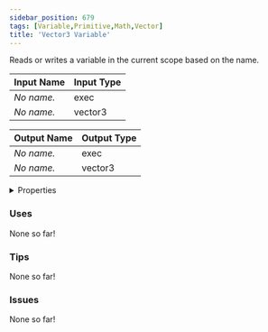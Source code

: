 ```yaml
---
sidebar_position: 679
tags: [Variable,Primitive,Math,Vector]
title: 'Vector3 Variable'
---
```


Reads or writes a variable in the current scope based on the name.




<EsbSvg />

| Input Name | Input Type |
|-----------|-----------|
| *No name.* | exec |
| *No name.* | vector3 |

| Output Name | Output Type |
|-----------|-----------|
| *No name.* | exec |
| *No name.* | vector3 |


<details>
  <summary>Properties</summary>
  <div>
    <div>
    <table>
      <thead>
        <tr>
          <th>Is beta required?</th>
          <th>❌</th>
        </tr>
        <tr>
          <th>Is this chip a trolling risk?</th>
          <th>❌</th>
        </tr>
        <tr>
          <th>Is this chip a role assignment risk?</th>
          <th>❌</th>
        </tr>
        <tr>
          <th>Chip UUID</th>
          <th>fba2accf-44e2-412d-a204-ae3bd04f7dfa</th>
        </tr>
      </thead>
    </table>
    </div>
  </div>
</details>

### Uses

None so far!

### Tips

None so far!

### Issues

None so far!